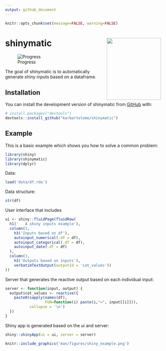 ```yaml
---
output: github_document
---
```


```r
knitr::opts_chunk$set(message=FALSE, warning=FALSE)
```

# shinymatic <img src="man/figures/logo.png" width="175" height="200" align="right"/>

![Progress](https://progress-bar.dev/30/)

<!-- badges: start -->

<!-- badges: end -->

The goal of shinymatic is to automatically generate shiny inputs based on a dataframe.

## Installation

You can install the development version of shinymatic from [GitHub](https://github.com/) with:

```r
# install.packages("devtools")
devtools::install_github("karbartolome/shinymatic")
```

## Example

This is a basic example which shows you how to solve a common problem:

```r
library(shiny)
library(shinymatic)
library(dplyr)
```

Data:

```r
load('data/df.rda')
```

Data structure:

```r
str(df)
```

User interface that includes

```r
ui <- shiny::fluidPage(fluidRow(
  h1('   A shiny inputs example'),
  column(3,
    h3('Inputs based on df'),
    autoinput_numerical(.df = df),
    autoinput_categorical(.df = df),
    autoinput_date(.df = df)
  ),
  column(3,
    h3('Outputs based on inputs'),
    verbatimTextOutput(outputId = 'cat_values'))
))
```

Server that generates the reactive output based on each individual input:

```r
server <- function(input, output) {
  output$cat_values <- reactive({
    paste0(sapply(names(df),
                  FUN=function(i) paste(i,"=", input[[i]])),
           collapse = '\n')
  })
}
```

Shiny app is generated based on the ui and server:

```r
shiny::shinyApp(ui = ui, server = server)
```

```r
knitr::include_graphics('man/figures/shiny_example.png')
```

